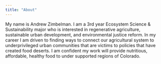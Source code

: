 ```yaml
---
title: "About"
---
```


My name is Andrew Zimbelman. I am a 3rd year Ecosystem Science & Sustainability major who is interested in regenerative agriculture, sustainable urban development, and environmental justice reform. In my career I am driven to finding ways to connect our agricultural system to underprivileged urban communities that are victims to policies that have created food deserts. I am confident my work will provide nutritious, affordable, healthy food to under supported regions of Colorado.

```         
```
